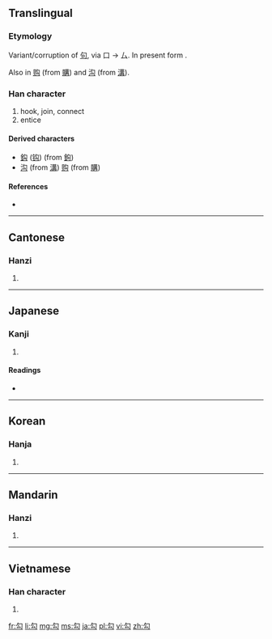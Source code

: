 {{also|句}}
==Translingual==
===Etymology===
Variant/corruption of [[句]], via 口 → 厶. In present form {{Han compound|勹|t1=hook|厶}}.

Also {{Han simp|冓}} in [[购]] (from [[購]]) and [[沟]] (from [[溝]]).

===Han character===
{{Han char|rn=20|rad=勹|as=02|sn=4|four=2772<sub>0</sub>|canj=心戈 (PI)}}

# hook, join, connect
# entice

====Derived characters====
* [[鈎]] ([[钩]]) (from [[鉤]]) {{qualifier|as variant of [[句]]}}
* [[沟]] (from [[溝]]) [[购]] (from [[購]]) {{qualifier|as simplified form of [[溝]]}}

====References====
* {{Han ref|kx=0150.230|dkj=02500|dj=0339.130|hdz=10256.030|uh=52FE|ud=21246|bh=A4C4|bd=42180}}

----

==Cantonese==

===Hanzi===
{{yue-hanzi|jyut=|y=gau1, ngau1}}

# {{defn|lang=yue|sort=勹02}}

----

==Japanese==

===Kanji===
{{ja-kanji|grade=|rs=勹02}}

# {{defn|lang=ja|sort=勹02}}

====Readings====
* {{ja-readings|on=[[こう]] (kō)|kun=[[のぞく]] (nozoku), [[まがる]] (magaru), [[かぎ]] (kagi)}}

----

==Korean==

===Hanja===
{{ko-hanja|hangeul=[[구]], [[귀]]|rv=gu, gwi|mr=ku, kwi}}

# {{defn|lang=ko|sort=勹02}}

----

==Mandarin==

===Hanzi===
{{cmn-hanzi|pin=[[gōu]] ([[gou1]])|wg=kou<sup>1</sup>}}

# {{defn|lang=cmn|sort=勹02}}

----

==Vietnamese==

===Han character===
{{vi-hantu|[[câu]], [[cấu]], [[cú]]|rs=勹02}}

# {{defn|lang=vi|sort=勹02}}

[[fr:勾]]
[[li:勾]]
[[mg:勾]]
[[ms:勾]]
[[ja:勾]]
[[pl:勾]]
[[vi:勾]]
[[zh:勾]]